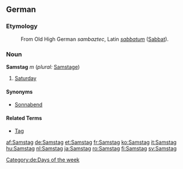 ==German==
===Etymology===
: From Old High German ''sambaztec'', Latin ''[[sabbatum]]'' ([[Sabbat]]).

===Noun===
'''Samstag''' ''m'' (''plural:'' [[Samstage]])

#[[Saturday]]

====Synonyms====
*[[Sonnabend]]

====Related Terms====
*[[Tag]]

[[Category:de:Days of the week]]

[[af:Samstag]]
[[de:Samstag]]
[[et:Samstag]]
[[fr:Samstag]]
[[ko:Samstag]]
[[it:Samstag]]
[[hu:Samstag]]
[[nl:Samstag]]
[[ja:Samstag]]
[[ro:Samstag]]
[[fi:Samstag]]
[[sv:Samstag]]